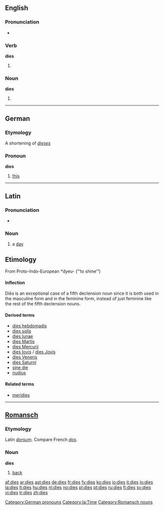 ==English==

===Pronunciation===
* {{audio|en-us-dies.ogg|Audio (US)}}

===Verb===
'''dies'''

# {{third-person singular of|[[die]]}}

===Noun===
'''dies'''

# {{plural of|[[die]]}} {{italbrac|when used in the sense of a pattern}}

----

==German==

===Etymology===
A shortening of ''[[dieses]]''

===Pronoun===
'''dies'''

# [[this]]

[[Category:German pronouns]]

----

==Latin==

===Pronunciation===
* {{IPA|/ˈdiː.eːs/}}

===Noun===
{{la-noun|diēs|diei|diēī|m and f|fifth}}

# a [[day]]

==Etimology==
From Proto-Indo-European *dyeu- (“‘to shine’”)

====Inflection====
Diēs is an exceptional case of a fifth declension noun since it is both used in the masculine form and in the feminine form, instead of just feminine like the rest of the fifth declension nouns.<br/>
{{ladecl5vow}}
{{la-decl-5th-VOW|di}}

====Derived terms====
* [[dies hebdomadis]]
* [[dies solis]]
* [[dies lunae]]
* [[dies Martis]]
* [[dies Mercurii]]
* [[dies Iovis]] / [[dies Jovis]]
* [[dies Veneris]]
* [[dies Saturni]]
* [[sine die]]
* [[nudius]]

====Related terms====
* [[meridies]]

[[Category:la:Time]]

----

==[[Romansch]]==

===Etymology===
Latin ''[[dorsum]]''. Compare French ''[[dos]]''.

===Noun===
'''dies''' {{m}}

# [[back]]

[[Category:Romansch nouns]]

[[af:dies]]
[[ar:dies]]
[[ast:dies]]
[[de:dies]]
[[fr:dies]]
[[fy:dies]]
[[ko:dies]]
[[io:dies]]
[[it:dies]]
[[lo:dies]]
[[la:dies]]
[[lt:dies]]
[[hu:dies]]
[[nl:dies]]
[[no:dies]]
[[pl:dies]]
[[pt:dies]]
[[ru:dies]]
[[fi:dies]]
[[sv:dies]]
[[vi:dies]]
[[tr:dies]]
[[zh:dies]]
